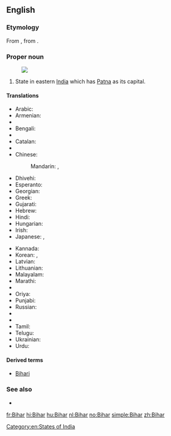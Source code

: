 {{also|bihar}}
==English==
{{wikipedia}}
===Etymology===
From {{etyl|hi|en}} {{term|बिहार|tr=Bihār|lang=hi}}, from {{etyl|sa|en}} {{term|विहार|tr=vihāra|lang=sa||temple; monastery}}.

===Proper noun===
{{en-proper noun}}
[[Image:Bihar in India (disputed hatched).svg|thumb|]]
# State in eastern [[India]] which has [[Patna]] as its capital.

====Translations====
{{trans-top|a state in eastern India}}
* Arabic: {{t-|ar|بيهار|m|tr=bīhār}}
* Armenian: {{t-|hy|Բիհար|tr=Bihar}}
* {{trreq|as}}
* Bengali: {{t-|bn|বিহার|tr=Bihar|sc=Beng}}
* {{trreq|bg}}
* Catalan: {{t-|ca|Bihar}}
* {{trreq|hne}}
* Chinese:
*: Mandarin: {{t|cmn|比哈爾邦|sc=Hani}}, {{t|cmn|比哈尔邦|tr=Bǐhā'ěr-bāng|sc=Hani}}
* Dhivehi: {{t-|dv|ބިހާރު|sc=Thaa|tr=bihāru}}
* Esperanto: {{t-|eo|Biharo}}
* Georgian: {{t-|ka|ბიჰარი|sc=Geor}}
* Greek: {{t+|el|Μπιχάρ|sc=Grek}}
* Gujarati: {{t-|gu|બિહાર|sc=Gujr|tr=bihār}}
* Hebrew: {{t-|he|ביהר}}
* Hindi: {{t+|hi|बिहार|tr=bihār}}
* Hungarian: {{t+|hu|Bihár}}
* Irish: {{t-|ga|Biohár|m}}
* Japanese: {{t-|ja|ビハール州|tr=Bihāru-shū}}, {{t-|ja|ビハール|tr=Bihāru}}
{{trans-mid}}
* Kannada: {{t-|kn|ಬಿಹಾರ|sc=Knda|tr=bihāra}}
* Korean: {{t-|ko|비하르 주|tr=Bihareu ju|sc=Hang}}, {{t-|ko|비하르|tr=Bihareu|sc=Hang}}
* Latvian: {{t-|lv|Bihāra}}
* Lithuanian: {{t-|lt|Biharas}}
* Malayalam: {{t-|ml|ബിഹാർ|sc=Mlym|tr=bihāṟ}}
* Marathi: {{t-|mr|बिहार|sc=Deva|tr=bihār}}
* {{trreq|lus}}
* Oriya: {{t-|or|ବିହାର|sc=Orya|tr=}}
* Punjabi: {{t-|pa|ਬਿਹਾਰ|sc=Guru|tr=bihār}}
* Russian: {{t-|ru|Бихар|m|tr=Bixár}}
* {{trreq|sat}}
* {{trreq|sip}}
* Tamil: {{t-|ta|பீகார்|sc=Taml|tr=pīkār}}
* Telugu: {{t+|te|బీహార్|tr=bīhār}}
* Ukrainian: {{t-|uk|Біхар|sc=Cyrl}}
* Urdu: {{t-|ur|بہار|tr=bihār}}
{{trans-bottom}}

====Derived terms====
* [[Bihari]]

===See also===
* {{list:states of India/en}}

[[Category:en:States of India]]

[[fr:Bihar]]
[[hi:Bihar]]
[[hu:Bihar]]
[[nl:Bihar]]
[[no:Bihar]]
[[simple:Bihar]]
[[zh:Bihar]]